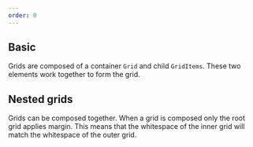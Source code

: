 ```yaml
---
order: 0
---
```



## Basic

Grids are composed of a container `Grid` and child `GridItems`. These two elements work together to form the grid.

<Example Component={Grid} packageName="@atlaskit/grid" />

## Nested grids

Grids can be composed together. When a grid is composed only the root grid applies margin. This means
that the whitespace of the inner grid will match the whitespace of the outer grid.

<Example Component={NestedGrid} packageName="@atlaskit/grid" />
